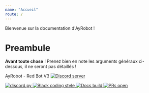 ---
name: "Accueil"
route: /
---

Bienvenue sur la documentation d'AyRobot !

# Preambule

**Avant toute chose** ! Prenez bien en note les arguments généraux ci-dessous, il ne seront pas détaillés !


AyRobot - Red Bot V3
<a href="https://discord.gg/aypierre">
    <img src="https://png.icons8.com/color/1600/discord-new-logo.png" alt="Discord server"/>
</a>

<a href="https://github.com/Rapptz/discord.py">
    <img src="https://img.shields.io/badge/discord-py-blue.svg" alt="discord.py"/>
</a>

<a href="https://github.com/ambv/black">
    <img src="https://img.shields.io/badge/code%20style-black-000000.svg" alt="Black coding style"/>
</a>

<a href="https://ayrobot.netlify.com">
    <img src="https://i.ytimg.com/vi/MwWPpLGyddY/mqdefault.jpg" alt="Docs build"/>
</a>

<a href="http://makeapullrequest.com">
    <img src="https://img.shields.io/badge/PRs-welcome-brightgreen.svg?style=flat-square" alt="PRs open"/>
</a>